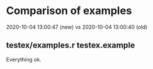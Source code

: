 # Comparison of examples

2020-10-04 13:00:47 (new) vs
2020-10-04 13:00:40 (old)

## testex/examples.r testex.example

Everything ok.
